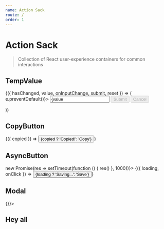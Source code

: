```yaml
---
name: Action Sack
route: /
order: 1
---
```


# Action Sack
> Collection of React user-experience containers for common interactions

## TempValue


<Playground>
  <TempValue initialValue="Mike">
    {({ hasChanged, value, onInputChange, submit, reset }) => (
      <form onSubmit={e => e.preventDefault()}>
        <input value={value || ''} onChange={onInputChange} />
        <button
          style={{ cursor: hasChanged ? 'pointer' : 'not-allowed'}}
          disabled={!hasChanged}
          onClick={submit}
        >
            Submit
        </button>
        <button
          style={{ cursor: hasChanged ? 'pointer' : 'not-allowed'}}
          disabled={!hasChanged}
          onClick={reset}
        >
          Cancel
        </button>
      </form>
    )}
  </TempValue>
</Playground>

## CopyButton


<Playground>
  <CopyButton text="Copied!">
    {({ copied }) => <button>{copied ? 'Copied!': 'Copy'}</button>}
  </CopyButton>
</Playground>

## AsyncButton


<Playground>
  <AsyncButton onClick={() => new Promise(res => setTimeout(function () { res() }, 1000))}>
    {({ loading, onClick }) => <button onClick={onClick}>{loading ? 'Saving...': 'Save'}</button>}
  </AsyncButton>
</Playground>


## Modal

<Playground>
  <Modal open={true} onClickAway={() => {}}>
    <div>
      <h2>Hey all</h2>
    </div>
  </Modal>
</Playground>

